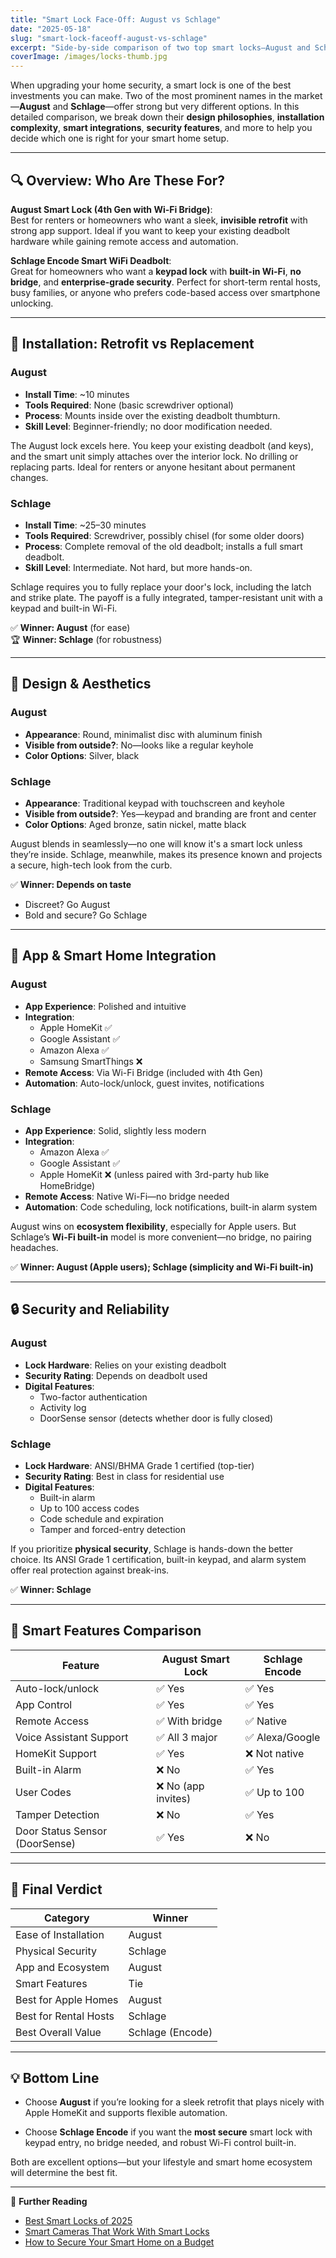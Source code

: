 ```yaml
---
title: "Smart Lock Face-Off: August vs Schlage"
date: "2025-05-18"
slug: "smart-lock-faceoff-august-vs-schlage"
excerpt: "Side-by-side comparison of two top smart locks—August and Schlage. We break down features, installation ease, app integration, and security to help you choose the right one."
coverImage: /images/locks-thumb.jpg
---
```



When upgrading your home security, a smart lock is one of the best investments you can make. Two of the most prominent names in the market—**August** and **Schlage**—offer strong but very different options. In this detailed comparison, we break down their **design philosophies**, **installation complexity**, **smart integrations**, **security features**, and more to help you decide which one is right for your smart home setup.

---

## 🔍 Overview: Who Are These For?

**August Smart Lock (4th Gen with Wi-Fi Bridge)**:  
Best for renters or homeowners who want a sleek, **invisible retrofit** with strong app support. Ideal if you want to keep your existing deadbolt hardware while gaining remote access and automation.

**Schlage Encode Smart WiFi Deadbolt**:  
Great for homeowners who want a **keypad lock** with **built-in Wi-Fi**, **no bridge**, and **enterprise-grade security**. Perfect for short-term rental hosts, busy families, or anyone who prefers code-based access over smartphone unlocking.

---

## 🔧 Installation: Retrofit vs Replacement

### **August**
- **Install Time**: ~10 minutes
- **Tools Required**: None (basic screwdriver optional)
- **Process**: Mounts inside over the existing deadbolt thumbturn.
- **Skill Level**: Beginner-friendly; no door modification needed.

The August lock excels here. You keep your existing deadbolt (and keys), and the smart unit simply attaches over the interior lock. No drilling or replacing parts. Ideal for renters or anyone hesitant about permanent changes.

### **Schlage**
- **Install Time**: ~25–30 minutes
- **Tools Required**: Screwdriver, possibly chisel (for some older doors)
- **Process**: Complete removal of the old deadbolt; installs a full smart deadbolt.
- **Skill Level**: Intermediate. Not hard, but more hands-on.

Schlage requires you to fully replace your door's lock, including the latch and strike plate. The payoff is a fully integrated, tamper-resistant unit with a keypad and built-in Wi-Fi.

✅ **Winner: August** (for ease)  
🏆 **Winner: Schlage** (for robustness)

---

## 🎨 Design & Aesthetics

### **August**
- **Appearance**: Round, minimalist disc with aluminum finish
- **Visible from outside?**: No—looks like a regular keyhole
- **Color Options**: Silver, black

### **Schlage**
- **Appearance**: Traditional keypad with touchscreen and keyhole
- **Visible from outside?**: Yes—keypad and branding are front and center
- **Color Options**: Aged bronze, satin nickel, matte black

August blends in seamlessly—no one will know it's a smart lock unless they’re inside. Schlage, meanwhile, makes its presence known and projects a secure, high-tech look from the curb.

✅ **Winner: Depends on taste**  
- Discreet? Go August  
- Bold and secure? Go Schlage

---

## 📱 App & Smart Home Integration

### **August**
- **App Experience**: Polished and intuitive
- **Integration**:
  - Apple HomeKit ✅
  - Google Assistant ✅
  - Amazon Alexa ✅
  - Samsung SmartThings ❌
- **Remote Access**: Via Wi-Fi Bridge (included with 4th Gen)
- **Automation**: Auto-lock/unlock, guest invites, notifications

### **Schlage**
- **App Experience**: Solid, slightly less modern
- **Integration**:
  - Amazon Alexa ✅
  - Google Assistant ✅
  - Apple HomeKit ❌ (unless paired with 3rd-party hub like HomeBridge)
- **Remote Access**: Native Wi-Fi—no bridge needed
- **Automation**: Code scheduling, lock notifications, built-in alarm system

August wins on **ecosystem flexibility**, especially for Apple users. But Schlage’s **Wi-Fi built-in** model is more convenient—no bridge, no pairing headaches.

✅ **Winner: August (Apple users); Schlage (simplicity and Wi-Fi built-in)**

---

## 🔒 Security and Reliability

### **August**
- **Lock Hardware**: Relies on your existing deadbolt
- **Security Rating**: Depends on deadbolt used
- **Digital Features**:
  - Two-factor authentication
  - Activity log
  - DoorSense sensor (detects whether door is fully closed)

### **Schlage**
- **Lock Hardware**: ANSI/BHMA Grade 1 certified (top-tier)
- **Security Rating**: Best in class for residential use
- **Digital Features**:
  - Built-in alarm
  - Up to 100 access codes
  - Code schedule and expiration
  - Tamper and forced-entry detection

If you prioritize **physical security**, Schlage is hands-down the better choice. Its ANSI Grade 1 certification, built-in keypad, and alarm system offer real protection against break-ins.

✅ **Winner: Schlage**

---

## 🧠 Smart Features Comparison

<div className="overflow-x-auto my-6">
<table className="min-w-full text-sm border border-gray-300">
  <thead className="bg-gray-100 text-xs font-semibold text-gray-700">
    <tr>
      <th className="p-2 text-left">Feature</th>
      <th className="p-2 text-left">August Smart Lock</th>
      <th className="p-2 text-left">Schlage Encode</th>
    </tr>
  </thead>
  <tbody className="divide-y divide-gray-200">
    <tr><td className="p-2">Auto-lock/unlock</td><td className="p-2">✅ Yes</td><td className="p-2">✅ Yes</td></tr>
    <tr><td className="p-2">App Control</td><td className="p-2">✅ Yes</td><td className="p-2">✅ Yes</td></tr>
    <tr><td className="p-2">Remote Access</td><td className="p-2">✅ With bridge</td><td className="p-2">✅ Native</td></tr>
    <tr><td className="p-2">Voice Assistant Support</td><td className="p-2">✅ All 3 major</td><td className="p-2">✅ Alexa/Google</td></tr>
    <tr><td className="p-2">HomeKit Support</td><td className="p-2">✅ Yes</td><td className="p-2">❌ Not native</td></tr>
    <tr><td className="p-2">Built-in Alarm</td><td className="p-2">❌ No</td><td className="p-2">✅ Yes</td></tr>
    <tr><td className="p-2">User Codes</td><td className="p-2">❌ No (app invites)</td><td className="p-2">✅ Up to 100</td></tr>
    <tr><td className="p-2">Tamper Detection</td><td className="p-2">❌ No</td><td className="p-2">✅ Yes</td></tr>
    <tr><td className="p-2">Door Status Sensor (DoorSense)</td><td className="p-2">✅ Yes</td><td className="p-2">❌ No</td></tr>
  </tbody>
</table>
</div>

---

## 🏁 Final Verdict

<div className="overflow-x-auto my-6">
<table className="min-w-full text-sm border border-gray-300">
  <thead className="bg-gray-100 text-xs font-semibold text-gray-700">
    <tr>
      <th className="p-2 text-left">Category</th>
      <th className="p-2 text-left">Winner</th>
    </tr>
  </thead>
  <tbody className="divide-y divide-gray-200">
    <tr><td className="p-2">Ease of Installation</td><td className="p-2">August</td></tr>
    <tr><td className="p-2">Physical Security</td><td className="p-2">Schlage</td></tr>
    <tr><td className="p-2">App and Ecosystem</td><td className="p-2">August</td></tr>
    <tr><td className="p-2">Smart Features</td><td className="p-2">Tie</td></tr>
    <tr><td className="p-2">Best for Apple Homes</td><td className="p-2">August</td></tr>
    <tr><td className="p-2">Best for Rental Hosts</td><td className="p-2">Schlage</td></tr>
    <tr><td className="p-2">Best Overall Value</td><td className="p-2 font-semibold">Schlage (Encode)</td></tr>
  </tbody>
</table>
</div>

---

## 💡 Bottom Line

- Choose **August** if you’re looking for a sleek retrofit that plays nicely with Apple HomeKit and supports flexible automation.

<BuyOnAmazon href="https://geni.us/augusthome" />

- Choose **Schlage Encode** if you want the **most secure** smart lock with keypad entry, no bridge needed, and robust Wi-Fi control built-in.

<BuyOnAmazon href="https://geni.us/OdRY" />

Both are excellent options—but your lifestyle and smart home ecosystem will determine the best fit.

---

🔗 **Further Reading**
- [Best Smart Locks of 2025](/categories/locks)
- [Smart Cameras That Work With Smart Locks](/categories/cameras)
- [How to Secure Your Smart Home on a Budget](/categories/basics)